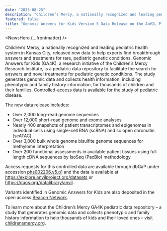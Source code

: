 ```yaml
---
date: "2025-08-25"
description: "Children’s Mercy, a nationally recognized and leading pediatric health system in Kansas City, released new data to help experts find breakthrough answers and treatments for rare, pediatric genetic conditions."
featured: false
title: "Genomic Answers for Kids Version 5 Data Release on the AnVIL Platform"
---
```


<NewsHero {...frontmatter} />

Children’s Mercy, a nationally recognized and leading pediatric health system in Kansas City, released new data to help experts find breakthrough answers and treatments for rare, pediatric genetic conditions. Genomic Answers for Kids (GA4K), a research initiative of the Children’s Mercy Research Institute, is a pediatric data repository to facilitate the search for answers and novel treatments for pediatric genetic conditions. The study generates genomic data and collects health information, including phenotypic and family history information, for thousands of children and their families. Controlled-access data is available for the study of pediatric disease.

The new data release includes:

- Over 2,000 long-read genome sequences
- Over 12,000 short-read genome and exome analyses
- Nearly 400 snapshots of patient transcriptomes and epigenomes in individual cells using single-cell RNA (scRNA) and sc open chromatin (scATAC)
- Over 3,000 bulk whole genome bisulfite genome sequences for methylome interpretation
- Over 200 functional assessments in available patient tissues using full length cDNA sequences by IsoSeq (PacBio) methodology

Access requests for this controlled data are available through dbGaP under accession [phs002206.v5.p1](https://www.ncbi.nlm.nih.gov/projects/gap/cgi-bin/study.cgi?study_id=phs002206.v5.p1) and the data is available at https://explore.anvilproject.org/datasets or https://duos.org/datalibrary/anvil.

Variants identified in Genomic Answers for Kids are also deposited in the open access [Beacon Network](https://beacon-network.org/#/).

To learn more about the Children’s Mercy GA4K pediatric data repository – a study that generates genomic data and collects phenotypic and family history information to help thousands of kids and their loved ones – visit [childrensmercy.org](https://www.childrensmercy.org/).